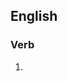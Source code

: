 ==English==

===Verb===
{{head|en|present participle}}

# {{present participle of|jag|lang=en|nocat=1}}